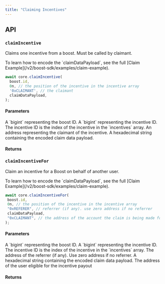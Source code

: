 ```yaml
---
title: "Claiming Incentives"
---
```



<SDKDisclaimer />

<ClaimFlow />

## API

### `claimIncentive`

Claims one incentive from a boost. Must be called by claimant.

<Info>
  To learn how to encode the `claimDataPayload`, see the full [Claim Example](/v2/boost-sdk/examples/claim-example).
</Info>

```ts
await core.claimIncentive(
  boost.id,
  0n, // the position of the incentive in the incentive array
  '0xCLAIMANT', // the claimant
  claimDataPayload,
);
```

#### Parameters

<ParamField path="boostId" type="bigint" required>
A `bigint` representing the boost ID.
</ParamField>

<ParamField path="incentiveId" type="bigint" required>
A `bigint` representing the incentive ID. The incentive ID is the index of the incentive in the `incentives` array.
</ParamField>

<ParamField path="address" type="string" required>
An address representing the claimant of the incentive.
</ParamField>

<ParamField path="data" type="string" required>
A hexadecimal string containing the encoded claim data payload.
</ParamField>

<WriteParams />

#### Returns

<ResponseField name="void" type="Promise<void>" />

### `claimIncentiveFor`

 Claim an incentive for a Boost on behalf of another user.

<Info>
  To learn how to encode the `claimDataPayload`, see the full [Claim Example](/v2/boost-sdk/examples/claim-example).
</Info>

 ```ts
await core.claimIncentiveFor(
  boost.id,
  0n, // the position of the incentive in the incentive array
  "0xREFERER", // referrer (if any). use zero address if no referrer
  claimDataPayload,
  "0xCLAIMANT", // the address of the account the claim is being made for
);
```

#### Parameters

<ParamField path="boostId" type="bigint" required>
A `bigint` representing the boost ID.
</ParamField>

<ParamField path="incentiveId" type="bigint" required>
A `bigint` representing the incentive ID. The incentive ID is the index of the incentive in the `incentives` array.
</ParamField>

<ParamField path="referrer" type="string" required>
The address of the referrer (if any). Use zero address if no referrer.
</ParamField>

<ParamField path="data" type="string" required>
A hexadecimal string containing the encoded claim data payload.
</ParamField>

<ParamField path="claimant" type="string" required>
The address of the user eligible for the incentive payout
</ParamField>

<WriteParams />

#### Returns

<ResponseField name="void" type="Promise<void>" />

